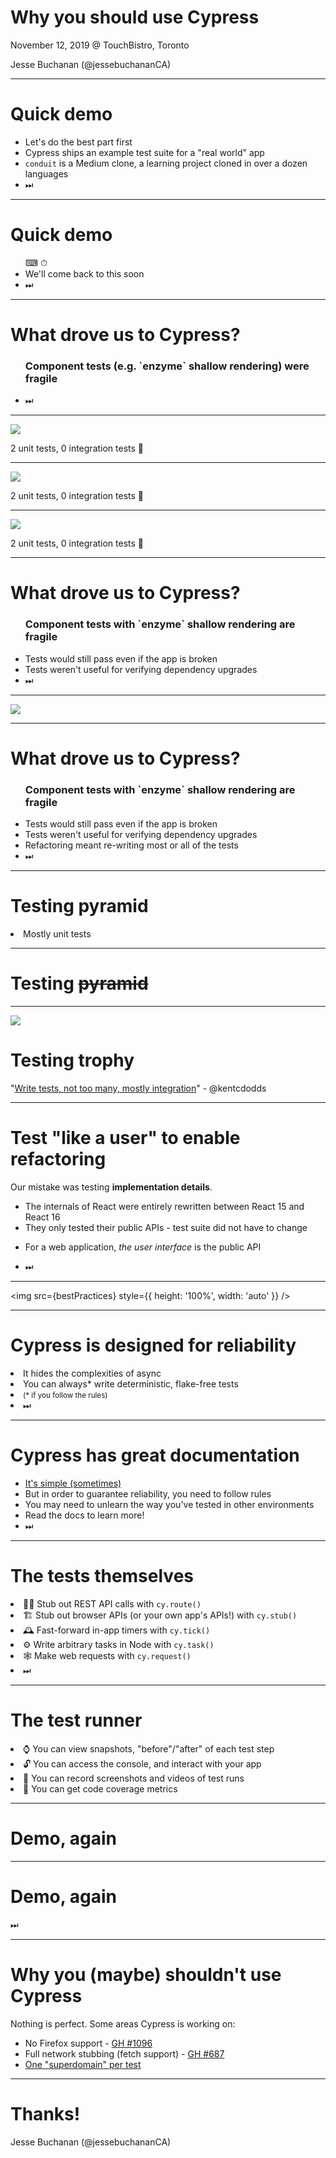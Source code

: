 


# Why you should use Cypress

November 12, 2019 @ TouchBistro, Toronto 


<p style={{ position: 'absolute', bottom: '0.2vh'}}>
Jesse Buchanan (@jessebuchananCA)
</p>


---

# Quick demo

<ul>
  <li>Let's do the best part first</li>
  <Appear>
    <li>Cypress ships an example test suite for a "real world" app</li>
    <li><code>conduit</code> is a Medium clone, a learning project cloned in over a dozen languages</li>
    <li>⏭</li>
  </Appear>
</ul>

---

# Quick demo


<ul>
  <Appear>
    <span style={{ fontSize: '100px' }}>⌨ ⏱</span>
    <li>We'll come back to this soon</li>
    <li>⏭</li>
  </Appear>
</ul>


---


# What drove us to Cypress?

<ul>
  <Appear>
    <h3>Component tests (e.g. `enzyme` shallow rendering) were fragile</h3>
    <li>⏭</li>
  </Appear>
</ul>

---

<Image src={meme2} />
<p style={{ fontSize: '40px', position: 'absolute', top: 0 }}>2 unit tests, 0 integration tests 🤣</p>

---

<Image src={meme1} />
<p style={{ fontSize: '40px', position: 'absolute', top: 0 }}>2 unit tests, 0 integration tests 🤣</p>

---

<Image src={meme3} />
<p style={{ fontSize: '40px', position: 'absolute', top: 0 }}>2 unit tests, 0 integration tests 🤣</p>

---

# What drove us to Cypress?

<ul>
  <h3>Component tests with `enzyme` shallow rendering are fragile</h3>
  <Appear>
    <li>Tests would still pass even if the app is broken</li>
    <li>Tests weren't useful for verifying dependency upgrades</li>
    <li>⏭</li>
  </Appear>
</ul>


---

<Image src={dependabot} />

---

# What drove us to Cypress?

<ul>
  <h3>Component tests with `enzyme` shallow rendering are fragile</h3>
  <li>Tests would still pass even if the app is broken</li>
  <li>Tests weren't useful for verifying dependency upgrades</li>
  <Appear>
    <li>Refactoring meant re-writing most or all of the tests</li>
    <li>⏭</li>
  </Appear>
</ul>

---

# Testing pyramid

<li>Mostly unit tests</li>

---

# Testing <strike>pyramid</strike>

---

<Split>
  <img src={trophy} />

  # Testing trophy

  <Appear>
    <p>"<a href="https://kentcdodds.com/blog/write-tests">Write tests, not too many, mostly integration</a>" - @kentcdodds</p>
  </Appear>
</Split>

---

# Test "like a user" to enable refactoring

Our mistake was testing <strong>implementation details</strong>.

<ul>
  <Appear>
    <li>The internals of React were entirely rewritten between React 15 and React 16</li>
    <li>They only tested their public APIs - test suite did not have to change</li>
    <li><p>For a web application, <em>the user interface</em> is the public API</p></li>
    <li>⏭</li>
  </Appear>
</ul>

---

<img src={bestPractices} style={{ height: '100%', width: 'auto' }} />

---

# Cypress is designed for reliability

<Appear>
  <li>It hides the complexities of async</li>
  <li>You can always* write deterministic, flake-free tests</li>
  <li><small>(* if you follow the rules)</small></li>
  <li>⏭</li>
</Appear>

---

# Cypress has great documentation

<ul>
  <Appear>
    <li><a href="https://docs.cypress.io/guides/core-concepts/introduction-to-cypress.html#Cypress-Can-Be-Simple-Sometimes">It's simple (sometimes)</a></li>
    <li>But in order to guarantee reliability, you need to follow rules</li>
    <li>You may need to unlearn the way you've tested in other environments</li>
    <li>Read the docs to learn more!</li>
    <li>⏭</li>
  </Appear>
</ul>

---

# The tests themselves

<Appear>
  <li>🧙‍♂️ Stub out REST API calls with <code>cy.route()</code></li>
  <li>🏗️ Stub out browser APIs (or your own app's APIs!) with <code>cy.stub()</code></li>
  <li>🕰 Fast-forward in-app timers with <code>cy.tick()</code></li>
  <li>⚙️ Write arbitrary tasks in Node with <code>cy.task()</code></li>
  <li>🕸 Make web requests with <code>cy.request()</code></li>
  <li>⏭</li>
</Appear>

---

# The test runner

<Appear>
  <li>⌚️ You can view snapshots, "before"/"after" of each test step</li>
  <li>🔓 You can access the console, and interact with your app</li>
  <li>🎥 You can record screenshots and videos of test runs</li>
  <li>🧾 You can get code coverage metrics</li>
</Appear>

---

# Demo, again

---

# Demo, again

⏭

---

# Why you (maybe) shouldn't use Cypress

Nothing is perfect. Some areas Cypress is working on:

<ul>
  <li>No Firefox support - <a href="https://github.com/cypress-io/cypress/issues/1096">GH #1096</a></li>
  <li>Full network stubbing (fetch support) - <a href="https://github.com/cypress-io/cypress/issues/687">GH #687</a></li>
  <li><a href="https://docs.cypress.io/guides/guides/web-security.html#External-Navigation">One "superdomain" per test</a></li>
</ul>

---

# Thanks!

<p style={{ position: 'absolute', bottom: '0.2vh'}}>
Jesse Buchanan (@jessebuchananCA)
</p>